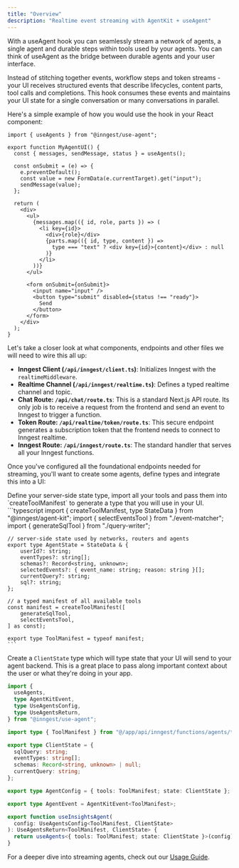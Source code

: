```yaml
---
title: "Overview"
description: "Realtime event streaming with AgentKit + useAgent"
---
```


With a useAgent hook you can seamlessly stream a network of agents, a single agent and durable steps within tools used by your agents. You can think of useAgent as the bridge between durable agents and your user interface.

Instead of stitching together events, workflow steps and token streams - your UI receives structured events that describe lifecycles, content parts, tool calls and completions. This hook consumes these events and maintains your UI state for a single conversation or many conversations in parallel.

Here's a simple example of how you would use the hook in your React component:

```tsx
import { useAgents } from "@inngest/use-agent";

export function MyAgentUI() {
  const { messages, sendMessage, status } = useAgents();

  const onSubmit = (e) => {
    e.preventDefault();
    const value = new FormData(e.currentTarget).get("input");
    sendMessage(value);
  };

  return (
    <div>
      <ul>
        {messages.map(({ id, role, parts }) => (
          <li key={id}>
            <div>{role}</div>
            {parts.map(({ id, type, content }) =>
              type === "text" ? <div key={id}>{content}</div> : null
            )}
          </li>
        ))}
      </ul>

      <form onSubmit={onSubmit}>
        <input name="input" />
        <button type="submit" disabled={status !== "ready"}>
          Send
        </button>
      </form>
    </div>
  );
}
```

Let's take a closer look at what components, endpoints and other files we will need to wire this all up:

- **Inngest Client (`/api/inngest/client.ts`)**: Initializes Inngest with the `realtimeMiddleware`.
- **Realtime Channel (`/api/inngest/realtime.ts`)**: Defines a typed realtime channel and topic.
- **Chat Route: `/api/chat/route.ts`**: This is a standard Next.js API route. Its only job is to receive a request from the frontend and send an event to Inngest to trigger a function.
- **Token Route: `/api/realtime/token/route.ts`**: This secure endpoint generates a subscription token that the frontend needs to connect to Inngest realtime.
- **Inngest Route: `/api/inngest/route.ts`**: The standard handler that serves all your Inngest functions.

Once you've configured all the foundational endpoints needed for streaming, you'll want to create some agents, define types and integrate this into a UI:

<Steps>
  <Step title="Define server-side types">
    Define your server-side state type, import all your tools and pass them into `createToolManifest` to generate a type that you will use in your UI.
    ```typescript
    import { createToolManifest, type StateData } from "@inngest/agent-kit";
    import { selectEventsTool } from "./event-matcher";
    import { generateSqlTool } from "./query-writer";

    // server-side state used by networks, routers and agents
    export type AgentState = StateData & {
        userId?: string;
        eventTypes?: string[];
        schemas?: Record<string, unknown>;
        selectedEvents?: { event_name: string; reason: string }[];
        currentQuery?: string;
        sql?: string;
    };

    // a typed manifest of all available tools
    const manifest = createToolManifest([
        generateSqlTool,
        selectEventsTool,
    ] as const);
    
    export type ToolManifest = typeof manifest;
    ```

  </Step>
  <Step title="Define client-side types">

Create a `ClientState` type which will type state that your UI will send to your agent backend. This is a great place to pass along important context about the user or what they're doing in your app.

```typescript
import {
  useAgents,
  type AgentKitEvent,
  type UseAgentsConfig,
  type UseAgentsReturn,
} from "@inngest/use-agent";

import type { ToolManifest } from "@/app/api/inngest/functions/agents/types";

export type ClientState = {
  sqlQuery: string;
  eventTypes: string[];
  schemas: Record<string, unknown> | null;
  currentQuery: string;
};

export type AgentConfig = { tools: ToolManifest; state: ClientState };

export type AgentEvent = AgentKitEvent<ToolManifest>;

export function useInsightsAgent(
  config: UseAgentsConfig<ToolManifest, ClientState>
): UseAgentsReturn<ToolManifest, ClientState> {
  return useAgents<{ tools: ToolManifest; state: ClientState }>(config);
}
```

  </Step>
  <Step title="Create agents and an Inngest function to run them">

  </Step>
  <Step title="Integrate a useAgent hook into your UI">
  </Step>
</Steps>

For a deeper dive into streaming agents, check out our [Usage Guide](/new-streaming/usage-guide).